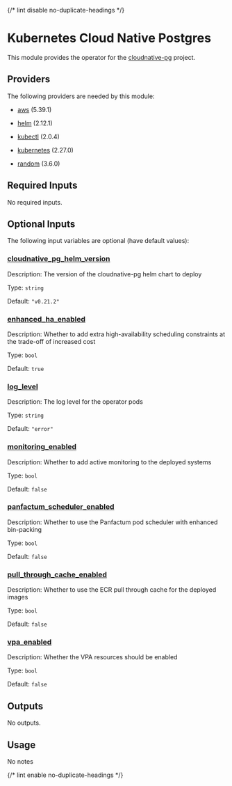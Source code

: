 
{/* lint disable no-duplicate-headings */}

# Kubernetes Cloud Native Postgres

<ModuleHeader name="kube_cloudnative_pg" sourceHref="https://github.com/Panfactum/stack/tree/__PANFACTUM_VERSION_EDGE__/packages/infrastructure/kube_cloudnative_pg" status="stable" type="live" />

This module provides the operator for the [cloudnative-pg](https://cloudnative-pg.io/) project.

## Providers

The following providers are needed by this module:

* [aws](https://registry.terraform.io/providers/hashicorp/aws/5.39.1/docs) (5.39.1)

* [helm](https://registry.terraform.io/providers/hashicorp/helm/2.12.1/docs) (2.12.1)

* [kubectl](#requirement_kubectl) (2.0.4)

* [kubernetes](https://registry.terraform.io/providers/hashicorp/kubernetes/2.27.0/docs) (2.27.0)

* [random](https://registry.terraform.io/providers/hashicorp/random/3.6.0/docs) (3.6.0)

## Required Inputs

No required inputs.

## Optional Inputs

The following input variables are optional (have default values):

### <a name="input_cloudnative_pg_helm_version" /> [cloudnative\_pg\_helm\_version](#input_cloudnative_pg_helm_version)

Description: The version of the cloudnative-pg helm chart to deploy

Type: `string`

Default: `"v0.21.2"`

### <a name="input_enhanced_ha_enabled" /> [enhanced\_ha\_enabled](#input_enhanced_ha_enabled)

Description: Whether to add extra high-availability scheduling constraints at the trade-off of increased cost

Type: `bool`

Default: `true`

### <a name="input_log_level" /> [log\_level](#input_log_level)

Description: The log level for the operator pods

Type: `string`

Default: `"error"`

### <a name="input_monitoring_enabled" /> [monitoring\_enabled](#input_monitoring_enabled)

Description: Whether to add active monitoring to the deployed systems

Type: `bool`

Default: `false`

### <a name="input_panfactum_scheduler_enabled" /> [panfactum\_scheduler\_enabled](#input_panfactum_scheduler_enabled)

Description: Whether to use the Panfactum pod scheduler with enhanced bin-packing

Type: `bool`

Default: `false`

### <a name="input_pull_through_cache_enabled" /> [pull\_through\_cache\_enabled](#input_pull_through_cache_enabled)

Description: Whether to use the ECR pull through cache for the deployed images

Type: `bool`

Default: `false`

### <a name="input_vpa_enabled" /> [vpa\_enabled](#input_vpa_enabled)

Description: Whether the VPA resources should be enabled

Type: `bool`

Default: `false`

## Outputs

No outputs.

## Usage

No notes

{/* lint enable no-duplicate-headings */}
